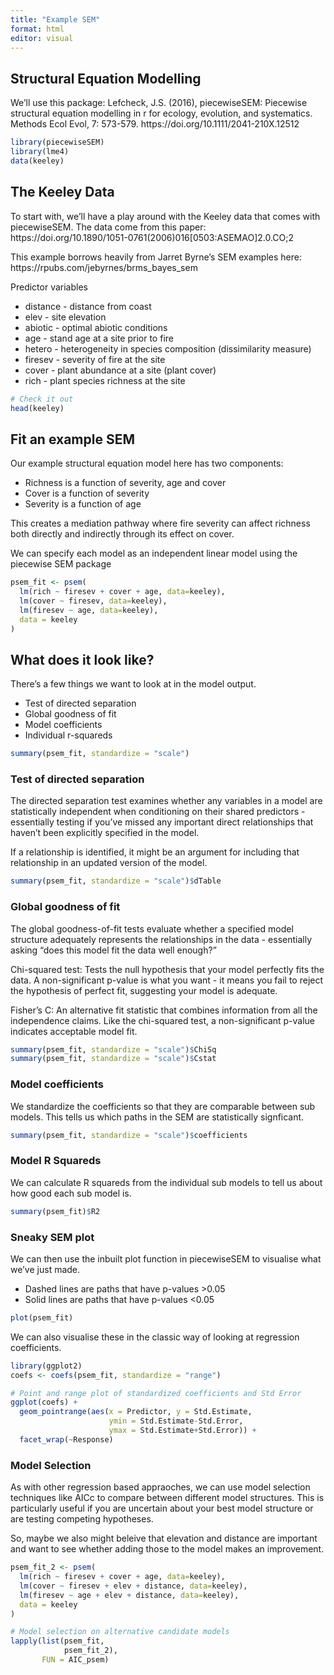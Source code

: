 ```yaml
---
title: "Example SEM"
format: html
editor: visual
---
```

## Structural Equation Modelling

We'll use this package:
Lefcheck, J.S. (2016), piecewiseSEM: Piecewise structural equation modelling in r for ecology, evolution, and systematics. Methods Ecol Evol, 7: 573-579. https://doi.org/10.1111/2041-210X.12512

```r
library(piecewiseSEM) 
library(lme4)
data(keeley)
```

## The Keeley Data

To start with, we'll have a play around with the Keeley data that comes with piecewiseSEM. The data come from this paper: https://doi.org/10.1890/1051-0761(2006)016[0503:ASEMAO]2.0.CO;2

This example borrows heavily from Jarret Byrne's SEM examples here:
https://rpubs.com/jebyrnes/brms_bayes_sem

Predictor variables

- distance - distance from coast
- elev - site elevation
- abiotic - optimal abiotic conditions
- age - stand age at a site prior to fire
- hetero - heterogeneity in species composition (dissimilarity measure)
- firesev - severity of fire at the site
- cover - plant abundance at a site (plant cover)
- rich - plant species richness at the site

```r
# Check it out
head(keeley)
```


## Fit an example SEM
Our example structural equation model here has two components:

- Richness is a function of severity, age and cover
- Cover is a function of severity
- Severity is a function of age

This creates a mediation pathway where fire severity can affect richness both directly and indirectly through its effect on cover.

We can specify each model as an independent linear model using the piecewise SEM package

```r
psem_fit <- psem(
  lm(rich ~ firesev + cover + age, data=keeley),
  lm(cover ~ firesev, data=keeley),
  lm(firesev ~ age, data=keeley),
  data = keeley
)
```

## What does it look like?

There's a few things we want to look at in the model output. 

- Test of directed separation
- Global goodness of fit
- Model coefficients
- Individual r-squareds

```r
summary(psem_fit, standardize = "scale")
```

### Test of directed separation
The directed separation test examines whether any variables in a model are statistically independent when conditioning on their shared predictors - essentially testing if you've missed any important direct relationships that haven't been explicitly specified in the model. 

If a relationship is identified, it might be an argument for including that relationship in an updated version of the model. 

```r
summary(psem_fit, standardize = "scale")$dTable
```

### Global goodness of fit
The global goodness-of-fit tests evaluate whether a specified model structure adequately represents the relationships in the data - essentially asking "does this model fit the data well enough?"

Chi-squared test: Tests the null hypothesis that your model perfectly fits the data. A non-significant p-value  is what you want - it means you fail to reject the hypothesis of perfect fit, suggesting your model is adequate.

Fisher's C: An alternative fit statistic that combines information from all the independence claims. Like the chi-squared test, a non-significant p-value indicates acceptable model fit.
```r
summary(psem_fit, standardize = "scale")$ChiSq
summary(psem_fit, standardize = "scale")$Cstat
```

### Model coefficients
We standardize the coefficients so that they are comparable between sub models. This tells us which paths in the SEM are statistically signficant. 

```r
summary(psem_fit, standardize = "scale")$coefficients
```

### Model R Squareds
We can calculate R squareds from the individual sub models to tell us about how good each sub model is. 
```r
summary(psem_fit)$R2
```

### Sneaky SEM plot

We can then use the inbuilt plot function in piecewiseSEM to visualise what we've just made. 

- Dashed lines are paths that have p-values >0.05
- Solid lines are paths that have p-values <0.05

```r
plot(psem_fit)
```

We can also visualise these in the classic way of looking at regression coefficients. 

```r
library(ggplot2)
coefs <- coefs(psem_fit, standardize = "range")

# Point and range plot of standardized coefficients and Std Error
ggplot(coefs) +
  geom_pointrange(aes(x = Predictor, y = Std.Estimate, 
                      ymin = Std.Estimate-Std.Error,
                      ymax = Std.Estimate+Std.Error)) +
  facet_wrap(~Response) 
```

### Model Selection
As with other regression based appraoches, we can use model selection techniques like AICc to compare between different model structures. This is particularly useful if you are uncertain about your best model structure or are testing competing hypotheses. 

So, maybe we also might beleive that elevation and distance are important and want to see whether adding those to the model makes an improvement. 

```r
psem_fit_2 <- psem(
  lm(rich ~ firesev + cover + age, data=keeley),
  lm(cover ~ firesev + elev + distance, data=keeley),
  lm(firesev ~ age + elev + distance, data=keeley),
  data = keeley
)

# Model selection on alternative candidate models
lapply(list(psem_fit, 
            psem_fit_2), 
       FUN = AIC_psem)
```


